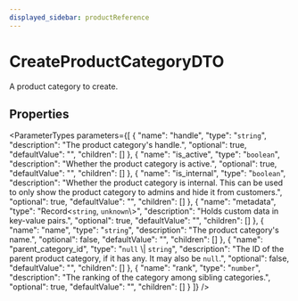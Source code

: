 ```yaml
---
displayed_sidebar: productReference
---
```



# CreateProductCategoryDTO

A product category to create.

## Properties

<ParameterTypes parameters={[
  {
    "name": "handle",
    "type": "`string`",
    "description": "The product category's handle.",
    "optional": true,
    "defaultValue": "",
    "children": []
  },
  {
    "name": "is_active",
    "type": "`boolean`",
    "description": "Whether the product category is active.",
    "optional": true,
    "defaultValue": "",
    "children": []
  },
  {
    "name": "is_internal",
    "type": "`boolean`",
    "description": "Whether the product category is internal. This can be used to only show the product category to admins and hide it from customers.",
    "optional": true,
    "defaultValue": "",
    "children": []
  },
  {
    "name": "metadata",
    "type": "Record<`string`, `unknown`\\>",
    "description": "Holds custom data in key-value pairs.",
    "optional": true,
    "defaultValue": "",
    "children": []
  },
  {
    "name": "name",
    "type": "`string`",
    "description": "The product category's name.",
    "optional": false,
    "defaultValue": "",
    "children": []
  },
  {
    "name": "parent_category_id",
    "type": "``null`` \\| `string`",
    "description": "The ID of the parent product category, if it has any. It may also be `null`.",
    "optional": false,
    "defaultValue": "",
    "children": []
  },
  {
    "name": "rank",
    "type": "`number`",
    "description": "The ranking of the category among sibling categories.",
    "optional": true,
    "defaultValue": "",
    "children": []
  }
]} />
